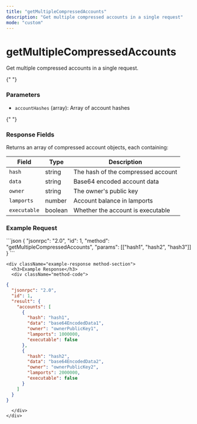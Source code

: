 ```yaml
---
title: "getMultipleCompressedAccounts"
description: "Get multiple compressed accounts in a single request"
mode: "custom"
---
```


<div className="method-page-container">
  <div className="method-header">
    <h1 className="method-title">getMultipleCompressedAccounts</h1>
    <p className="method-description">Get multiple compressed accounts in a single request.</p>
  </div>

{" "}
<div className="method-params method-section">
  <h3>Parameters</h3>
  <ul>
    <li>
      <code>accountHashes</code> (array): Array of account hashes
    </li>
  </ul>
</div>

{" "}
<div className="method-response method-section">
  <h3>Response Fields</h3>
  <p>Returns an array of compressed account objects, each containing:</p>
  <table className="method-table">
    <thead>
      <tr>
        <th>Field</th>
        <th>Type</th>
        <th>Description</th>
      </tr>
    </thead>
    <tbody>
      <tr>
        <td>
          <code>hash</code>
        </td>
        <td>string</td>
        <td>The hash of the compressed account</td>
      </tr>
      <tr>
        <td>
          <code>data</code>
        </td>
        <td>string</td>
        <td>Base64 encoded account data</td>
      </tr>
      <tr>
        <td>
          <code>owner</code>
        </td>
        <td>string</td>
        <td>The owner's public key</td>
      </tr>
      <tr>
        <td>
          <code>lamports</code>
        </td>
        <td>number</td>
        <td>Account balance in lamports</td>
      </tr>
      <tr>
        <td>
          <code>executable</code>
        </td>
        <td>boolean</td>
        <td>Whether the account is executable</td>
      </tr>
    </tbody>
  </table>
</div>

  <div className="method-examples">
    <div className="example-request method-section">
      <h3>Example Request</h3>
      <div className="method-code">
```json
{
  "jsonrpc": "2.0",
  "id": 1,
  "method": "getMultipleCompressedAccounts",
  "params": [["hash1", "hash2", "hash3"]]
}
```
      </div>
    </div>

    <div className="example-response method-section">
      <h3>Example Response</h3>
      <div className="method-code">

```json
{
  "jsonrpc": "2.0",
  "id": 1,
  "result": {
    "accounts": [
      {
        "hash": "hash1",
        "data": "base64EncodedData1",
        "owner": "ownerPublicKey1",
        "lamports": 1000000,
        "executable": false
      },
      {
        "hash": "hash2",
        "data": "base64EncodedData2",
        "owner": "ownerPublicKey2",
        "lamports": 2000000,
        "executable": false
      }
    ]
  }
}
```

      </div>
    </div>

  </div>
</div>
